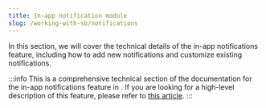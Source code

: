 ```yaml
---
title: In-app notification module
slug: /working-with-sb/notifications
---
```



In this section, we will cover the technical details of the in-app notifications feature, including how to add new
notifications and customize existing notifications.

:::info
This is a comprehensive technical section of the documentation for the in-app notifications feature in <ProjectName/>.
If you are looking for a high-level description of this feature, please refer to
[this article](../../v2/introduction/features/notifications).
:::

<DocCardList />
